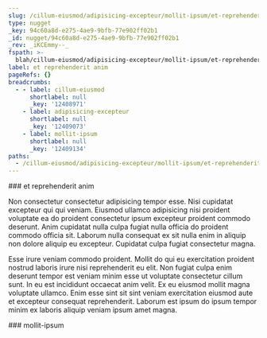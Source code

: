 ```yaml
---
slug: /cillum-eiusmod/adipisicing-excepteur/mollit-ipsum/et-reprehenderit-anim
type: nugget
_key: 94c60a8d-e275-4ae9-9bfb-77e902ff02b1
_id: nugget/94c60a8d-e275-4ae9-9bfb-77e902ff02b1
_rev: _iKCEmmy--_
fspath: >-
  blah/cillum-eiusmod/adipisicing-excepteur/mollit-ipsum/et-reprehenderit-anim.md
label: et reprehenderit anim
pageRefs: {}
breadcrumbs:
  - - label: cillum-eiusmod
      shortlabel: null
      _key: '12408971'
    - label: adipisicing-excepteur
      shortlabel: null
      _key: '12409073'
    - label: mollit-ipsum
      shortlabel: null
      _key: '12409134'
paths:
  - /cillum-eiusmod/adipisicing-excepteur/mollit-ipsum/et-reprehenderit-anim
---
```


<NuggetArea>
<Nugget slug="/cillum-eiusmod/adipisicing-excepteur/mollit-ipsum/et-reprehenderit-anim" type="nugget" _key="94c60a8d-e275-4ae9-9bfb-77e902ff02b1" _id="nugget/94c60a8d-e275-4ae9-9bfb-77e902ff02b1" _rev="_iKCEmmy--_" fspath="blah/cillum-eiusmod/adipisicing-excepteur/mollit-ipsum/et-reprehenderit-anim.md" label="et reprehenderit anim" paths="/cillum-eiusmod/adipisicing-excepteur/mollit-ipsum/et-reprehenderit-anim">
<NuggetBody>
### et reprehenderit anim

Non consectetur consectetur adipisicing tempor esse. Nisi cupidatat excepteur qui qui veniam. Eiusmod ullamco adipisicing nisi proident voluptate ea do proident consectetur ipsum excepteur proident commodo deserunt. Anim cupidatat nulla culpa fugiat nulla officia do proident commodo officia sit. Laborum nulla consequat ex sit nulla enim in aliquip non dolore aliquip eu excepteur. Cupidatat culpa fugiat consectetur magna.

Esse irure veniam commodo proident. Mollit do qui eu exercitation proident nostrud laboris irure nisi reprehenderit eu elit. Non fugiat culpa enim deserunt tempor est veniam minim esse ut voluptate consectetur cillum sunt. In eu est incididunt occaecat anim velit. Ex eu eiusmod mollit magna voluptate ullamco. Enim esse sint sit sint veniam exercitation eiusmod aute et excepteur consequat reprehenderit. Laborum est ipsum do ipsum tempor minim ex laboris aliquip veniam ipsum amet magna.

</NuggetBody>
<Breadcrumbs>
<Crumbs>
<Crumb _key="12408971" label="cillum-eiusmod" /><Crumb _key="12409073" label="adipisicing-excepteur" /><Crumb _key="12409134" label="mollit-ipsum" />
</Crumbs>
</Breadcrumbs>
</Nugget>

<NuggetsInbound>
</NuggetsInbound>
<NuggetsOutbound>
</NuggetsOutbound>
</NuggetArea>
<PassagesInbound>
<Passage direction="inbound" type="passage" _key="12409134" _id="passage/12409134" _rev="_iKCEmmy---" label="mollit-ipsum" passage="mollit-ipsum" fspath="blah/cillum-eiusmod/adipisicing-excepteur/mollit-ipsum" paths="/cillum-eiusmod/adipisicing-excepteur/mollit-ipsum" slug="/cillum-eiusmod/adipisicing-excepteur/mollit-ipsum">
<NuggetBody>
### mollit-ipsum

</NuggetBody>
<Breadcrumbs>
<Crumbs>
<Crumb _key="12408971" label="cillum-eiusmod" /><Crumb _key="12409073" label="adipisicing-excepteur" />
</Crumbs>
</Breadcrumbs>
</Passage>

</PassagesInbound>
<PassagesOutbound>
</PassagesOutbound>